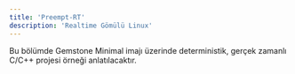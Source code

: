 ```yaml
---
title: 'Preempt-RT'
description: 'Realtime Gömülü Linux'
---
```


Bu bölümde Gemstone Minimal imajı üzerinde deterministik, gerçek zamanlı C/C++ projesi örneği anlatılacaktır.

